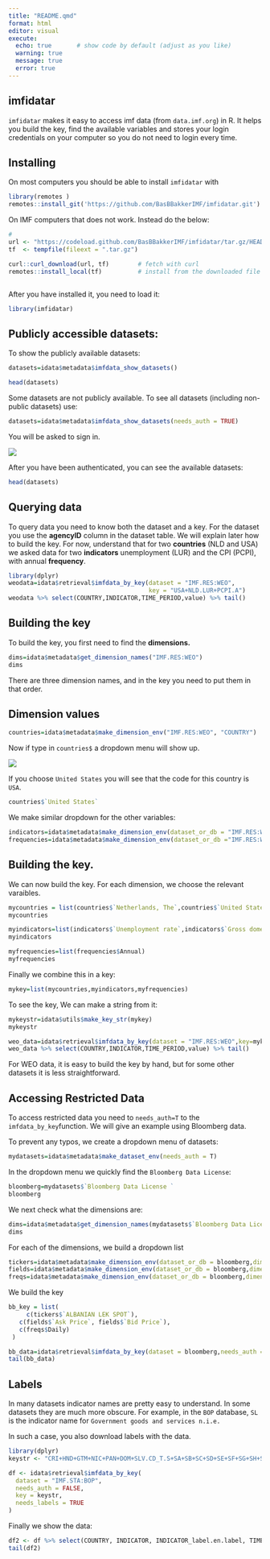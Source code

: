 ```yaml
---
title: "README.qmd"
format: html
editor: visual
execute:
  echo: true       # show code by default (adjust as you like)
  warning: true
  message: true
  error: true    
---
```


## imfidatar

`imfidatar` makes it easy to access imf data (from `data.imf.org`) in R. It helps you build the key, find the available variables and stores your login credentials on your computer so you do not need to login every time.

## Installing

On most computers you should be able to install `imfidatar` with

```r
library(remotes )
remotes::install_git('https://github.com/BasBBakkerIMF/imfidatar.git')

```

On IMF computers that does not work. Instead do the below:

```r
#
url <- "https://codeload.github.com/BasBBakkerIMF/imfidatar/tar.gz/HEAD"
tf  <- tempfile(fileext = ".tar.gz")

curl::curl_download(url, tf)        # fetch with curl
remotes::install_local(tf)          # install from the downloaded file



```

After you have installed it, you need to load it:

```r
library(imfidatar)
```

## Publicly accessible datasets:

To show the publicly available datasets:

```r
datasets=idata$metadata$imfdata_show_datasets()

head(datasets)
```

Some datasets are not publicly available. To see all datasets (including non-public datasets) use:

```r
datasets=idata$metadata$imfdata_show_datasets(needs_auth = TRUE)


```

You will be asked to sign in.

![](images/clipboard-2495613012.png)

After you have been authenticated, you can see the available datasets:

```r

head(datasets)
```

## Querying data

To query data you need to know both the dataset and a key. For the dataset you use the **agencyID** column in the dataset table. We will explain later how to build the key. For now, understand that for two **countries** (NLD and USA) we asked data for two **indicators** unemployment (LUR) and the CPI (PCPI), with annual **frequency**.

```r
library(dplyr)
weodata=idata$retrieval$imfdata_by_key(dataset = "IMF.RES:WEO", 
                                       key = "USA+NLD.LUR+PCPI.A")
weodata %>% select(COUNTRY,INDICATOR,TIME_PERIOD,value) %>% tail()

```

## Building the key

To build the key, you first need to find the **dimensions.**

```r
dims=idata$metadata$get_dimension_names("IMF.RES:WEO") 
dims
```

There are three dimension names, and in the key you need to put them in that order.

## Dimension values

```r

countries=idata$metadata$make_dimension_env("IMF.RES:WEO", "COUNTRY")
```

Now if type in `countries$` a dropdown menu will show up.

![](images/clipboard-4154938580.png)

If you choose `United States` you will see that the code for this country is `USA`.

```r

countries$`United States`
```

We make similar dropdown for the other variables:

```r

indicators=idata$metadata$make_dimension_env(dataset_or_db = "IMF.RES:WEO",dimension = "INDICATOR")
frequencies=idata$metadata$make_dimension_env(dataset_or_db ="IMF.RES:WEO","FREQ")


```

## Building the key.

We can now build the key. For each dimension, we choose the relevant varaibles.

```r

mycountries = list(countries$`Netherlands, The`,countries$`United States`)
mycountries

```

```r

myindicators=list(indicators$`Unemployment rate`,indicators$`Gross domestic product (GDP), Constant prices, Domestic currency`)
myindicators

```

```r

myfrequencies=list(frequencies$Annual)
myfrequencies

```

Finally we combine this in a key:

```r

mykey=list(mycountries,myindicators,myfrequencies)


```

To see the key, We can make a string from it:

```r

mykeystr=idata$utils$make_key_str(mykey)
mykeystr
```

```r
weo_data=idata$retrieval$imfdata_by_key(dataset = "IMF.RES:WEO",key=mykey)
weo_data %>% select(COUNTRY,INDICATOR,TIME_PERIOD,value) %>% tail()
```

For WEO data, it is easy to build the key by hand, but for some other datasets it is less straightforward.

## Accessing Restricted Data

To access restricted data you need to `needs_auth=T` to the `imfdata_by_key`function. We will give an example using Bloomberg data.

To prevent any typos, we create a dropdown menu of datasets:

```r
mydatasets=idata$metadata$make_dataset_env(needs_auth = T)

```

In the dropdown menu we quickly find the `Bloomberg Data License`:

```r
bloomberg=mydatasets$`Bloomberg Data License `
bloomberg
```

We next check what the dimensions are:

```r
dims=idata$metadata$get_dimension_names(mydatasets$`Bloomberg Data License `)
dims

```

For each of the dimensions, we build a dropdown list

```r
tickers=idata$metadata$make_dimension_env(dataset_or_db = bloomberg,dimension = "TICKER")
fields=idata$metadata$make_dimension_env(dataset_or_db = bloomberg,dimension = "MARKET_FIELD")
freqs=idata$metadata$make_dimension_env(dataset_or_db = bloomberg,dimension = "FREQ")
```

We build the key

```r
bb_key = list(
     c(tickers$`ALBANIAN LEK SPOT`),
   c(fields$`Ask Price`, fields$`Bid Price`),
   c(freqs$Daily)
 )

```

```r
bb_data=idata$retrieval$imfdata_by_key(dataset = bloomberg,needs_auth = T,key=bb_key,needs_labels = F)
tail(bb_data)
```

## Labels

In many datasets indicator names are pretty easy to understand. In some datasets they are much more obscure. For example, in the `BOP` database, `SL` is the indicator name for `Government goods and services n.i.e.`

In such a case, you also download labels with the data.

```r
library(dplyr)
keystr <- "CRI+HND+GTM+NIC+PAN+DOM+SLV.CD_T.S+SA+SB+SC+SD+SE+SF+SG+SH+SI+SJ+SK+SL.USD.A"

df <- idata$retrieval$imfdata_by_key(
  dataset = "IMF.STA:BOP",
  needs_auth = FALSE,
  key = keystr,
  needs_labels = TRUE
)
```

Finally we show the data:

```r
df2 <- df %>% select(COUNTRY, INDICATOR, INDICATOR_label.en.label, TIME_PERIOD, value)
tail(df2)
```
